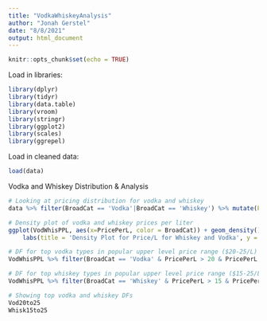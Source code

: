 ```yaml
---
title: "VodkaWhiskeyAnalysis"
author: "Jonah Gerstel"
date: "8/8/2021"
output: html_document
---
```


```r
knitr::opts_chunk$set(echo = TRUE)
```

Load in libraries:
```r
library(dplyr)
library(tidyr)
library(data.table)
library(vroom)
library(stringr)
library(ggplot2)
library(scales)
library(ggrepel)
```

Load in cleaned data:
```r
load(data)
```

Vodka and Whiskey Distribution & Analysis
```r
# Looking at pricing distribution for vodka and whiskey
data %>% filter(BroadCat == 'Vodka'|BroadCat == 'Whiskey') %>% mutate(PricePerL = StateBottleCost/(BottleVolume/1000)) -> VodWhisPPL

# Density plot of vodka and whiskey prices per liter
ggplot(VodWhisPPL, aes(x=PricePerL, color = BroadCat)) + geom_density() + xlim(c(0,70)) +
    labs(title = 'Density Plot for Price/L for Whiskey and Vodka', y = 'Density', x = 'Price/L')

# DF for top vodka types in popular upper level price range ($20-25/L)
VodWhisPPL %>% filter(BroadCat == 'Vodka' & PricePerL > 20 & PricePerL < 25) %>% group_by(ItemDescription) %>% summarise(TotalSales = sum(Sale)) %>% arrange(desc(TotalSales)) -> Vod20to25

# DF for top whiskey types in popular upper level price range ($15-25/L)
VodWhisPPL %>% filter(BroadCat == 'Whiskey' & PricePerL > 15 & PricePerL < 25) %>% group_by(ItemDescription) %>% summarise(TotalSales = sum(Sale)) %>% arrange(desc(TotalSales)) -> Whisk15to25

# Showing top vodka and whiskey DFs
Vod20to25
Whisk15to25 
```
